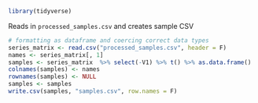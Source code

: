 ```r
library(tidyverse)
```

Reads in `processed_samples.csv` and creates sample CSV
```r
# formatting as dataframe and coercing correct data types
series_matrix <- read.csv("processed_samples.csv", header = F)
names <- series_matrix[, 1] 
samples <- series_matrix  %>% select(-V1) %>% t() %>% as.data.frame() 
colnames(samples) <- names
rownames(samples) <- NULL
samples <- samples 
write.csv(samples, "samples.csv", row.names = F)
```